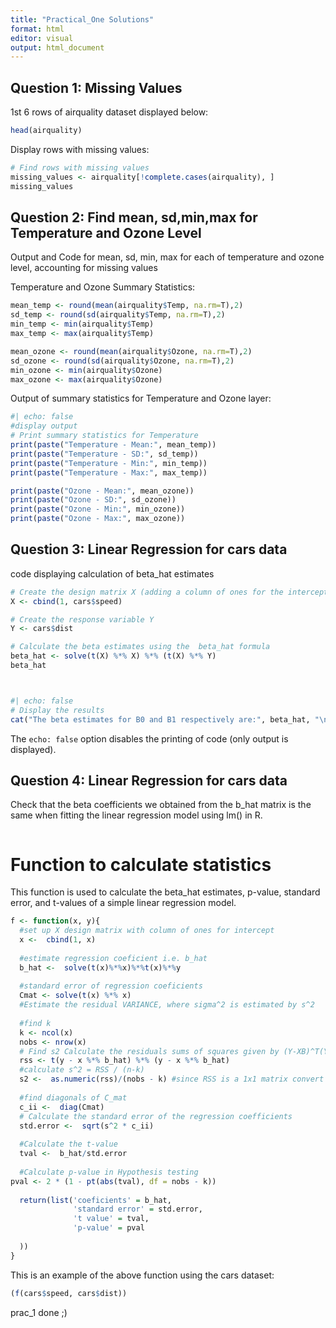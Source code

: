 ```yaml
---
title: "Practical_One Solutions"
format: html
editor: visual
output: html_document 
---
```


## Question 1: Missing Values

1st 6 rows of airquality dataset displayed below:

```r
head(airquality)

```

Display rows with missing values:

```r

# Find rows with missing values  
missing_values <- airquality[!complete.cases(airquality), ]  
missing_values
```

## Question 2: Find mean, sd,min,max for Temperature and Ozone Level

Output and Code for mean, sd, min, max for each of temperature and ozone level, accounting for missing values

Temperature and Ozone Summary Statistics:

```r
mean_temp <- round(mean(airquality$Temp, na.rm=T),2)
sd_temp <- round(sd(airquality$Temp, na.rm=T),2)
min_temp <- min(airquality$Temp)
max_temp <- max(airquality$Temp)

mean_ozone <- round(mean(airquality$Ozone, na.rm=T),2)
sd_ozone <- round(sd(airquality$Ozone, na.rm=T),2)
min_ozone <- min(airquality$Ozone)
max_ozone <- max(airquality$Ozone)


```

Output of summary statistics for Temperature and Ozone layer:

```r
#| echo: false
#display output 
# Print summary statistics for Temperature  
print(paste("Temperature - Mean:", mean_temp))
print(paste("Temperature - SD:", sd_temp))  
print(paste("Temperature - Min:", min_temp))  
print(paste("Temperature - Max:", max_temp))  

print(paste("Ozone - Mean:", mean_ozone))  
print(paste("Ozone - SD:", sd_ozone))  
print(paste("Ozone - Min:", min_ozone))  
print(paste("Ozone - Max:", max_ozone))   

```

## Question 3: Linear Regression for cars data

code displaying calculation of beta_hat estimates

```r
# Create the design matrix X (adding a column of ones for the intercept)  
X <- cbind(1, cars$speed)

# Create the response variable Y  
Y <- cars$dist  

# Calculate the beta estimates using the  beta_hat formula 
beta_hat <- solve(t(X) %*% X) %*% (t(X) %*% Y)
beta_hat




```

```r
#| echo: false
# Display the results  
cat("The beta estimates for B0 and B1 respectively are:", beta_hat, "\n") 
```

The `echo: false` option disables the printing of code (only output is displayed).

## Question 4: Linear Regression for cars data

Check that the beta coefficients we obtained from the b_hat matrix is the same when fitting the linear regression model using lm() in R.

```{}
```

# Function to calculate statistics

This function is used to calculate the beta_hat estimates, p-value, standard error, and t-values of a simple linear regression model.

```r
f <- function(x, y){
  #set up X design matrix with column of ones for intercept 
  x <-  cbind(1, x)
  
  #estimate regression coeficient i.e. b_hat 
  b_hat <-  solve(t(x)%*%x)%*%t(x)%*%y
  
  #standard error of regression coeficients 
  Cmat <- solve(t(x) %*% x)
  #Estimate the residual VARIANCE, where sigma^2 is estimated by s^2
  
  #find k
  k <- ncol(x)
  nobs <- nrow(x)
  # Find s2 Calculate the residuals sums of squares given by (Y-XB)^T(Y-XB)
  rss <- t(y - x %*% b_hat) %*% (y - x %*% b_hat)
  #calculate s^2 = RSS / (n-k)
  s2 <-  as.numeric(rss)/(nobs - k) #since RSS is a 1x1 matrix convert to numeric scalar
  
  #find diagonals of C_mat
  c_ii <-  diag(Cmat)
  # Calculate the standard error of the regression coefficients
  std.error <-  sqrt(s^2 * c_ii)
  
  #Calculate the t-value 
  tval <-  b_hat/std.error
  
  #Calculate p-value in Hypothesis testing 
pval <- 2 * (1 - pt(abs(tval), df = nobs - k))
  
  return(list('coeficients' = b_hat,
              'standard error' = std.error,
              't value' = tval,
              'p-value' = pval
    
  ))
}
```

This is an example of the above function using the cars dataset:

```r

(f(cars$speed, cars$dist))  

```

prac_1 done ;)
